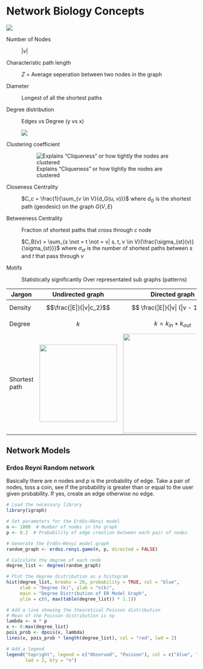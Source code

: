 # Network Biology Concepts

![](images/clipboard-614025594.png)

Number of Nodes

:   $|v|$

Characteristic path length

:   $Z$ = Average seperation between two nodes in the graph

Diameter

:   Longest of all the shortest paths

Degree distribution

:   Edges vs Degree (y vs x)

:   ![](images/clipboard-1869134462.png)

Clustering coefficient

:   ![Explains "Cliqueness" or how tightly the nodes are clustered](images/clipboard-491489713.png)

Closeness Centrality

:   $C_c = \frac{1}{\sum_{v \in V}{d_G(u, v)}}$ where $d_G$ is the shortest path (geodesic) on the graph $G(V,E)$

Betweeness Centrality

:   Fraction of shortest paths that cross through $c$ node

    $C_B(v) = \sum_{s \not = t \not = v| s, t, v \in V}{\frac{\sigma_{st}(v)}{\sigma_{st}}}$ where $\sigma_{st}$ is the number of shortest paths between $s$ and $t$ that pass through $v$

Motifs

:   Statistically significantly Over representated sub graphs (patterns)

| Jargon        | Undirected graph                                                                                                                                                                                                                                            | Directed graph                                                                                                                                                                                                                                                                                                                                                                                                                                                                                                                                                                                                                                                                                                                                                                                                                                                                                                                                                                                                                                                                                                                                                                                                                                                                                                                                                                                                                                                                                                                                                                     |
|---------------|-------------------------------------------------------------------------------------------------------------------------------------------------------------------------------------------------------------------------------------------------------------|------------------------------------------------------------------------------------------------------------------------------------------------------------------------------------------------------------------------------------------------------------------------------------------------------------------------------------------------------------------------------------------------------------------------------------------------------------------------------------------------------------------------------------------------------------------------------------------------------------------------------------------------------------------------------------------------------------------------------------------------------------------------------------------------------------------------------------------------------------------------------------------------------------------------------------------------------------------------------------------------------------------------------------------------------------------------------------------------------------------------------------------------------------------------------------------------------------------------------------------------------------------------------------------------------------------------------------------------------------------------------------------------------------------------------------------------------------------------------------------------------------------------------------------------------------------------------------|
| Density       | $$\frac{|E|}{|v|c_2}$$                                                                                                                                                                                                                                      | $$                                                                                                                                                                                                                                                                                                                                                                                                                                                                                                                                                                                                                                                                                                                                                                                                                                                                                                                                                                                                                                                                                                                                                                                                                                                                                                                                                                                                                                                                                                                                                                                 
                                                                                                                                                                                                                                                                                                                                                                                                                                                                                                                                                                                                                                                                                                                                                                                                                                                                                                                                                                                                                                                                                                                                                                                                                                                                                                                                                                                                                                                                                                                                                                                                                                                                                                                                    \frac{|E|}{|v| (|v - 1|)}                                                                                                      
                                                                                                                                                                                                                                                                                                                                                                                                                                                                                                                                                                                                                                                                                                                                                                                                                                                                                                                                                                                                                                                                                                                                                                                                                                                                                                                                                                                                                                                                                                                                                                                                                                                                                                                                    $$                                                                                                                             |
| Degree        | $$                                                                                                                                                                                                                                                          
                                                                                                                                                                                                                                 k                                            
                                                                                                                                                                                                                                 $$                                           | $$                                                                                                                                                                                                                                                                                                                                                                                                                                                                                                                                                                                                                                                                                                                                                                                                                                                                                                                                                                                                                                                                                                                                                                                                                                                                                                                                                                                                                                                                                                                                                                                 
                                                                                                                                                                                                                                                                                                                                                                                                                                                                                                                                                                                                                                                                                                                                                                                                                                                                                                                                                                                                                                                                                                                                                                                                                                                                                                                                                                                                                                                                                                                                                                                                                                                                                                                                                                                                                         k = k_{in} + k_{out}                      
                                                                                                                                                                                                                                                                                                                                                                                                                                                                                                                                                                                                                                                                                                                                                                                                                                                                                                                                                                                                                                                                                                                                                                                                                                                                                                                                                                                                                                                                                                                                                                                                                                                                                                                                                                                                                         $$                                        |
| Shortest path | ![](images/clipboard-2149297335.png){width="205"}                                                                                                                                                                                                           | ![](images/clipboard-712505418.png){width="263"}                                                                                                                                                                                                                                                                                                                                                                                                                                                                                                                                                                                                                                                                                                                                                                                                                                                                                                                                                                                                                                                                                                                                                                                                                                                                                                                                                                                                                                                                                                                                   |

## Network Models

### Erdos Reyni Random network

Basically there are $n$ nodes and $p$ is the probability of edge. Take a pair of nodes, toss a coin, see if the probability is greater than or equal to the user given probability. If yes, create an edge otherwise no edge.

```r
# Load the necessary library
library(igraph)

# Set parameters for the Erdős–Rényi model
n <- 1000  # Number of nodes in the graph
p <- 0.2  # Probability of edge creation between each pair of nodes

# Generate the Erdős–Rényi model graph
random_graph <- erdos.renyi.game(n, p, directed = FALSE)

# Calculate the degree of each node
degree_list <- degree(random_graph)

# Plot the degree distribution as a histogram
hist(degree_list, breaks = 20, probability = TRUE, col = "blue",
     xlab = "Degree (k)", ylab = "n(k)",
     main = "Degree Distribution of ER Model Graph",
     ylim = c(0, max(table(degree_list)) * 1.1))

# Add a line showing the theoretical Poisson distribution
# Mean of the Poisson distribution is np
lambda <- n * p
x <- 0:max(degree_list)
pois_prob <- dpois(x, lambda)
lines(x, pois_prob * length(degree_list), col = "red", lwd = 2)

# Add a legend
legend("topright", legend = c("Observed", "Poisson"), col = c("blue", "red"),
       lwd = 2, bty = "n")


```
